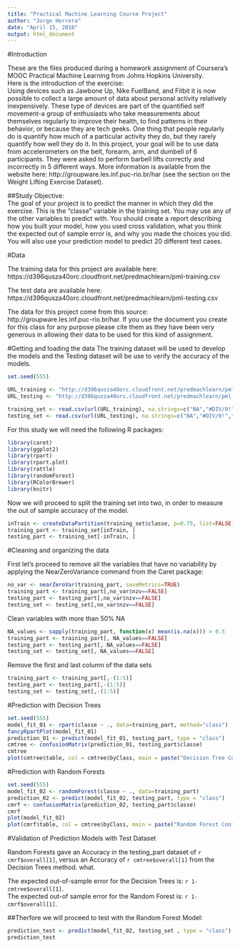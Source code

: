 ---
title: "Practical Machine Learning Course Project"
author: "Jorge Herrera"
date: "April 15, 2016"
output: html_document
---


#Introduction

These are the files produced during a homework assignment of Coursera's MOOC Practical Machine Learning from Johns Hopkins University.  
Here is the introduction of the exercise:  
Using devices such as Jawbone Up, Nike FuelBand, and Fitbit it is now possible to collect a large amount of data about personal activity relatively inexpensively. These type of devices are part of the quantified self movement-a group of enthusiasts who take measurements about themselves regularly to improve their health, to find patterns in their behavior, or because they are tech geeks. One thing that people regularly do is quantify how much of a particular activity they do, but they rarely quantify how well they do it. In this project, your goal will be to use data from accelerometers on the belt, forearm, arm, and dumbell of 6 participants. They were asked to perform barbell lifts correctly and incorrectly in 5 different ways. More information is available from the website here: http://groupware.les.inf.puc-rio.br/har (see the section on the Weight Lifting Exercise Dataset).  

##Study Objective:  
The goal of your project is to predict the manner in which they did the exercise. This is the "classe" variable in the training set. You may use any of the other variables to predict with. You should create a report describing how you built your model, how you used cross validation, what you think the expected out of sample error is, and why you made the choices you did. You will also use your prediction model to predict 20 different test cases.  

#Data

The training data for this project are available here: https://d396qusza40orc.cloudfront.net/predmachlearn/pml-training.csv

The test data are available here: https://d396qusza40orc.cloudfront.net/predmachlearn/pml-testing.csv

The data for this project come from this source: http://groupware.les.inf.puc-rio.br/har. If you use the document you create for this class for any purpose please cite them as they have been very generous in allowing their data to be used for this kind of assignment.  

#Getting and loading the data
The training dataset will be used to develop the models and the Testing dataset will be use to verify the accuracy of the models.  
```{r}
set.seed(555)

URL_training <- "http://d396qusza40orc.cloudfront.net/predmachlearn/pml-training.csv"
URL_testing <- "http://d396qusza40orc.cloudfront.net/predmachlearn/pml-testing.csv"

training_set <- read.csv(url(URL_training), na.strings=c("NA","#DIV/0!",""))
testing_set <- read.csv(url(URL_testing), na.strings=c("NA","#DIV/0!",""))
```

For this study we will need the following R packages:  
```{r}
library(caret)
library(ggplot2)
library(rpart)
library(rpart.plot)
library(rattle)
library(randomForest)
library(RColorBrewer)
library(knitr)
```

Now we will proceed to split the training set into two, in order to measure the out of sample accuracy of the model.  

```{r}
inTrain <- createDataPartition(training_set$classe, p=0.75, list=FALSE)
training_part <- training_set[inTrain, ]
testing_part <- training_set[-inTrain, ]
```

#Cleaning and organizing the data

First let's proceed to remove all the variables that have no variability by applying the NearZeroVariance command from the Caret package:  

```{r}
no_var <- nearZeroVar(training_part, saveMetrics=TRUE)
training_part <- training_part[,no_var$nzv==FALSE]
testing_part <- testing_part[,no_var$nzv==FALSE]
testing_set <- testing_set[,no_var$nzv==FALSE]
```

Clean variables with more than 50% NA

```{r}
NA_values <- sapply(training_part, function(x) mean(is.na(x))) > 0.5
training_part <- training_part[, NA_values==FALSE]
testing_part <- testing_part[, NA_values==FALSE]
testing_set <- testing_set[, NA_values==FALSE]
```

Remove the first and last column of the data sets

```{r}

training_part <- training_part[,-(1:5)]
testing_part <- testing_part[,-(1:5)]
testing_set <- testing_set[,-(1:5)]
```

#Prediction with Decision Trees
```{r}
set.seed(555)
model_fit_01 <- rpart(classe ~ ., data=training_part, method="class")
fancyRpartPlot(model_fit_01)
prediction_01 <- predict(model_fit_01, testing_part, type = "class")
cmtree <- confusionMatrix(prediction_01, testing_part$classe)
cmtree
plot(cmtree$table, col = cmtree$byClass, main = paste("Decision Tree Confusion Matrix: Accuracy =", round(cmtree$overall['Accuracy'], 4)))
```

#Prediction with Random Forests

```{r}
set.seed(555)
model_fit_02 <- randomForest(classe ~ ., data=training_part)
prediction_02 <- predict(model_fit_02, testing_part, type = "class")
cmrf <- confusionMatrix(prediction_02, testing_part$classe)
cmrf
plot(model_fit_02)
plot(cmrf$table, col = cmtree$byClass, main = paste("Random Forest Confusion Matrix: Accuracy =", round(cmrf$overall['Accuracy'], 4)))
```


#Validation of Prediction Models with Test Dataset

Random Forests gave an Accuracy in the testing_part dataset of `r cmrf$overall[1]`, versus an Accuracy of `r cmtree$overall[1]` from the Decision Trees method. what.

The expected out-of-sample error for the Decision Trees is: `r 1-cmtree$overall[1]`.  
The expected out-of sample error for the Random Forest is: `r 1-cmrf$overall[1]`.  

##Therfore we will proceed to test with the Random Forest Model:  

```{r}
prediction_test <- predict(model_fit_02, testing_set , type = "class")
prediction_test
```
